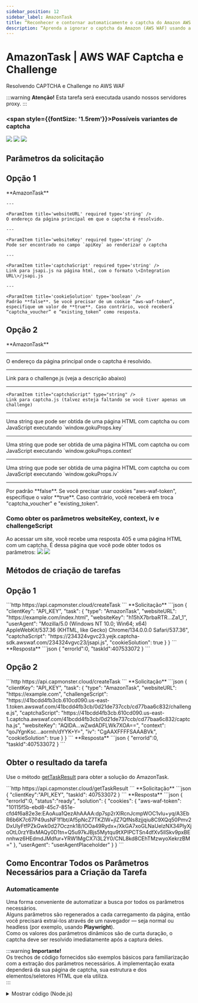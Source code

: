 ```yaml
---
sidebar_position: 12
sidebar_label: AmazonTask
title: “Reconhecer e contornar automaticamente o captcha do Amazon AWS WAF por meio da API do Capmonster Cloud”
description: “Aprenda a ignorar o captcha da Amazon (AWS WAF) usando a API do serviço de solução e reconhecimento automático de captcha do Capmonster Cloud.”
---
```



# AmazonTask | AWS WAF Captcha e Challenge

<PriceBlockWrap>
  <PriceBlock title="AmazonTask" captchaId="amazonwaf"/>
</PriceBlockWrap>

Resolvendo CAPTCHA e Challenge no AWS WAF

<BlogLink url="https://capmonster.cloud/pt-BR/blog/scraping/amazon-captcha-web-scraping"/>

:::warning **Atenção!**
Esta tarefa será executada usando nossos servidores proxy.
:::

### <span style={{fontSize: '1.5rem'}}>Possíveis variantes de captcha</span>
![](./images/amazon-task/Waf1.png)
![](./images/amazon-task/Waf2.png)
![](./images/amazon-task/Waf3.png)

## Parâmetros da solicitação
## Opção 1
<TabItem value='proxyless' label='AmazonTaskProxyless (sem proxy)' default className='bordered-panel'>
    <ParamItem title='type' required type='string' />
    **AmazonTask**

    --- 

    <ParamItem title='websiteURL' required type='string' />
    O endereço da página principal em que o captcha é resolvido.

    ---
	
	<ParamItem title='websiteKey' required type='string' />
    Pode ser encontrado no campo `apiKey` ao renderizar o captcha

    ---

    <ParamItem title='captchaScript' required type='string' />
    Link para jsapi.js na página html, com o formato \<Integration URL\>/jsapi.js

    ---

    <ParamItem title='cookieSolution' type='boolean' />
    Padrão **false**. Se você precisar de um cookie “aws-waf-token”, especifique um valor de **true**. Caso contrário, você receberá “captcha_voucher” e “existing_token” como resposta.

</TabItem>

## Opção 2
<TabItem value="proxyless" label="AmazonTaskProxyless (sem proxy)" default className="bordered-panel">
<ParamItem title="type" required type="string" />
**AmazonTask**

---

<ParamItem title="websiteURL" required type="string" />
O endereço da página principal onde o captcha é resolvido.

---

<ParamItem title="challengeScript" required type="string" />
Link para o challenge.js (veja a descrição abaixo)

---

    <ParamItem title="captchaScript" type="string" />
    Link para captcha.js (talvez esteja faltando se você tiver apenas um challenge)

---

<ParamItem title="websiteKey" required type="string" />
Uma string que pode ser obtida de uma página HTML com captcha ou com JavaScript executando `window.gokuProps.key`

---

<ParamItem title="context" required type="string" />
Uma string que pode ser obtida de uma página HTML com captcha ou com JavaScript executando `window.gokuProps.context`

---

<ParamItem title="iv" required type="string" />
Uma string que pode ser obtida de uma página HTML com captcha ou com JavaScript executando `window.gokuProps.iv`

---

<ParamItem title="cookieSolution" type="boolean" />
Por padrão **false**. Se você precisar usar cookies "aws-waf-token", especifique o valor **true**. Caso contrário, você receberá em troca "captcha_voucher" e "existing_token".

</TabItem>

### Como obter os parâmetros websiteKey, context, iv e challengeScript
Ao acessar um site, você recebe uma resposta 405 e uma página HTML com um captcha. É dessa página que você pode obter todos os parâmetros:
![](./images/amazon-task/aws1.png) 
![](./images/amazon-task/aws2.png)

## Métodos de criação de tarefas
## Opção 1
<TabItem value="proxyless" label="AmazonTaskProxyless (sem proxy)" default className="method-panel">
<MethodItem>
  ```http
  https://api.capmonster.cloud/createTask
  ```
</MethodItem>
<MethodDescription>
**Solicitação**
```json
{
			"clientKey": "API_KEY",
			"task": {
				"type": "AmazonTask",
				"websiteURL": "https://example.com/index.html",
				"websiteKey": "h15hX7brbaRTR...Za1_1",
				"userAgent": "Mozilla/5.0 (Windows NT 10.0; Win64; x64) AppleWebKit/537.36 (KHTML, like Gecko) Chrome/134.0.0.0 Safari/537.36",
				"captchaScript": "https://234324vgvc23.yejk.captcha-sdk.awswaf.com/234324vgvc23/jsapi.js",
				"cookieSolution": true
			}
		}
		```
		**Resposta**
		```json
		{
		  "errorId":0,
		  "taskId":407533072
		}
		```
	</MethodDescription>
</TabItem>

## Opção 2
<TabItem value="proxyless" label="AmazonTaskProxyless (sem proxy)" default className="method-panel">
	<MethodItem>
		```http
		https://api.capmonster.cloud/createTask
		```
	</MethodItem>
	<MethodDescription>
		**Solicitação**
		```json
		{
			"clientKey": "API_KEY",
			"task": {
				"type": "AmazonTask",
				"websiteURL": "https://example.com",
				"challengeScript": "https://41bcdd4fb3cb.610cd090.us-east-1.token.awswaf.com/41bcdd4fb3cb/0d21de737ccb/cd77baa6c832/challenge.js",
				"captchaScript": "https://41bcdd4fb3cb.610cd090.us-east-1.captcha.awswaf.com/41bcdd4fb3cb/0d21de737ccb/cd77baa6c832/captcha.js",
				"websiteKey": "AQIDA...wZwdADFLWk7XOA==",
				"context": "qoJYgnKsc...aormh/dYYK+Y=",
				"iv": "CgAAXFFFFSAAABVk",
				"cookieSolution": true
			}
		}
		```
		**Resposta**
		```json
		{
		  "errorId":0,
		  "taskId":407533072
		}
		```
	</MethodDescription>
</TabItem>

## Obter o resultado da tarefa
Use o método [getTaskResult](../api/methods/get-task-result.md) para obter a solução do AmazonTask.

<TabItem value="proxyless" label="GeeTestTaskProxyless (sem proxy)" default className="method-panel-full">
<MethodItem>
```http
https://api.capmonster.cloud/getTaskResult
```
</MethodItem>
<MethodDescription>
**Solicitação**
```json
{
  "clientKey":"API_KEY",
  "taskId": 407533072
}
```
**Resposta**
```json
{
    "errorId":0,
    "status":"ready",
    "solution": {
        "cookies": {
            "aws-waf-token": "10115f5b-ebd8-45c7-851e-cfd4f6a82e3e:EAoAua1QezAhAAAA:dp7sp2rXIRcnJcmpWOC1vIu+yq/A3EbR6b6K7c67P49usNF1f1bt/Af5pNcZ7TKZlW+jIZ7QfNs8zjjqiu8C9XQq50Pmv2DxUlyFtfPZkGwk0d27Ocznk18/IOOa49Rydx+/XkGA7xoGLNaUelzNX34PlyXjoOtL0rzYBxMAQy0D1tn+Q5u97kJBjs5Mytqu9tXPIPCTSn4dfXv5llSkv9pxBEnnhwz6HEdmdJMdfur+YRW1MgCX7i3L2Y0/CNL8kd8CEhTMzwyoXekrzBM="
        },
        "userAgent": "userAgentPlaceholder"
    }
}
```
</MethodDescription>
</TabItem>

## Como Encontrar Todos os Parâmetros Necessários para a Criação da Tarefa

### Automaticamente

Uma forma conveniente de automatizar a busca por todos os parâmetros necessários.  
Alguns parâmetros são regenerados a cada carregamento da página, então você precisará extraí-los através de um navegador — seja normal ou headless (por exemplo, usando **Playwright**).  
Como os valores dos parâmetros dinâmicos são de curta duração, o captcha deve ser resolvido imediatamente após a captura deles.

:::warning **Importante!**  
Os trechos de código fornecidos são exemplos básicos para familiarização com a extração dos parâmetros necessários. A implementação exata dependerá da sua página de captcha, sua estrutura e dos elementos/seletores HTML que ela utiliza.  
:::

<Tabs className="full-width-tabs filled-tabs request-tabs">
  <TabItem value="js" label="JavaScript" default className="method-panel">
    <details>
      <summary>Mostrar código (Node.js)</summary>
      ```js
      import { chromium } from "playwright";

      const CAPTCHA_URL = "https://example.com";

      (async () => {
        const browser = await chromium.launch({ headless: false });
        const page = await browser.newPage();

        await page.goto(CAPTCHA_URL);

        const captchaParams = await page.evaluate(() => {
          const gokuProps = window.gokuProps || {};
          const scripts = Array.from(document.querySelectorAll("script"));

          return {
            websiteKey: gokuProps.key || "Não encontrado",
            context: gokuProps.context || "Não encontrado",
            iv: gokuProps.iv || "Não encontrado",
            challengeScriptUrl:
              scripts.find((script) => script.src.includes("challenge.js"))?.src ||
              "Não encontrado",
            captchaScriptUrl:
              scripts.find((script) => script.src.includes("captcha.js"))?.src ||
              "Não encontrado",
          };
        });

        console.log("Parâmetros do Captcha:", captchaParams);

        await browser.close();
      })();
      ```
    </details>
  </TabItem>

  <TabItem value="python" label="Python" className="method-panel">
  <details>
    <summary>Mostrar código</summary>
    ```python
    import asyncio
    from playwright.async_api import async_playwright

    CAPTCHA_URL = "https://example.com"

    async def main():
        async with async_playwright() as p:
            browser = await p.chromium.launch(headless=False)
            page = await browser.new_page()

            await page.goto(CAPTCHA_URL)

            captcha_params = await page.evaluate("""
                () => {
                    const gokuProps = window.gokuProps || {};
                    const scripts = Array.from(document.querySelectorAll('script'));

                    return {
                        websiteKey: gokuProps.key || "Não encontrado",
                        context: gokuProps.context || "Não encontrado",
                        iv: gokuProps.iv || "Não encontrado",
                        challengeScriptUrl: scripts.find(script => script.src.includes('challenge.js'))?.src || 
                            "Não encontrado",
                        captchaScriptUrl: scripts.find(script => script.src.includes('captcha.js'))?.src || 
                            "Não encontrado"
                    };
                }
            """)

            print("Parâmetros do Captcha:", captcha_params)

            await browser.close()

    asyncio.run(main())
    ```
  </details>
</TabItem>

  <TabItem value="csharp" label="C#" className="method-panel">
    <details>
      <summary>Mostrar código</summary>
      ```csharp
      using System;
      using System.Collections.Generic;
      using System.Threading.Tasks;
      using Microsoft.Playwright;

      class Program
      {
          public static async Task Main(string[] args)
          {
              const string CAPTCHA_URL = "https://example.com";

              using var playwright = await Playwright.CreateAsync();
              var browser = await playwright.Chromium.LaunchAsync(new BrowserTypeLaunchOptions
              {
                  Headless = false
              });

              var context = await browser.NewContextAsync();
              var page = await context.NewPageAsync();

              await page.GotoAsync(CAPTCHA_URL);

              var captchaParams = await page.EvaluateAsync<Dictionary<string, string>>(@"
                  (() => {
                      const gokuProps = window.gokuProps || {};
                      const scripts = Array.from(document.querySelectorAll('script'));
                      return {
                          websiteKey: gokuProps.key || 'Não encontrado',
                          context: gokuProps.context || 'Não encontrado',
                          iv: gokuProps.iv || 'Não encontrado',
                          challengeScriptUrl: scripts.find(script => script.src.includes('challenge.js'))?.src || 
                          'Não encontrado',
                          captchaScriptUrl: scripts.find(script => script.src.includes('captcha.js'))?.src || 
                          'Não encontrado'
                      };
                  })()
              ");

              Console.WriteLine("Parâmetros do Captcha:");
              foreach (var param in captchaParams)
              {
                  Console.WriteLine($"{param.Key}: {param.Value}");
              }

              await browser.CloseAsync();
          }
      }
      ```
    </details>
  </TabItem>
</Tabs>

## Usar biblioteca SDK

<Tabs className="full-width-tabs filled-tabs request-tabs" groupId="captcha-type">

  <TabItem value="js" label="JavaScript" default className="method-panel">

  ```js
  // https://github.com/ZennoLab/capmonstercloud-client-js

  import { CapMonsterCloudClientFactory, ClientOptions, AmazonRequest } from '@zennolab_com/capmonstercloud-client';

  document.addEventListener('DOMContentLoaded', async () => {
    const cmcClient = CapMonsterCloudClientFactory.Create(
      new ClientOptions({
        clientKey: '<sua chave API do capmonster.cloud>',
      })
    );

    console.log(await cmcClient.getBalance());

    // Opção 1. Sem proxy
    const amazonRequest = new AmazonRequest({
      websiteURL: 'https://example.com', // URL da página com captcha
      websiteKey: 'websiteKey', // Substitua pelo valor correto
      challengeScript: 'https://41bcdd4fb3cb.610cd090.us-east-1.token.awswaf.com/41bcdd4fb3cb/0d21de737ccb/cd77baa6c832/challenge.js',
      captchaScript: 'https://41bcdd4fb3cb.610cd090.us-east-1.captcha.awswaf.com/41bcdd4fb3cb/0d21de737ccb/cd77baa6c832/captcha.js',
      context: 'qoJYgnKsc...aormh/dYYK+Y=',
      iv: 'CgAAXFFFFSAAABVk',
    });

    /*
    // Opção 2. Com proxy
    const amazonRequest = new AmazonRequest({
      websiteURL: 'https://example.com',
      websiteKey: 'websiteKey', 
      challengeScript: 'https://41bcdd4fb3cb.610cd090.us-east-1.token.awswaf.com/41bcdd4fb3cb/0d21de737ccb/cd77baa6c832/challenge.js',
      captchaScript: 'https://41bcdd4fb3cb.610cd090.us-east-1.captcha.awswaf.com/41bcdd4fb3cb/0d21de737ccb/cd77baa6c832/captcha.js',
      context: 'qoJYgnKsc...aormh/dYYK+Y=',
      iv: 'CgAAXFFFFSAAABVk',
      proxyAddress: '8.8.8.8',
      proxyPort: 8080,
      proxyLogin: 'proxyLoginHere',
      proxyPassword: 'proxyPasswordHere',
    });
    */

    console.log(await cmcClient.Solve(amazonRequest));
  });
````

  </TabItem>

  <TabItem value="python" label="Python" className="method-panel">

```python
# https://github.com/ZennoLab/capmonstercloud-client-python

import asyncio
from capmonstercloudclient import CapMonsterClient, ClientOptions
from capmonstercloudclient.requests import AmazonWafRequest

# Especifique sua chave API do CapMonster Cloud
client_options = ClientOptions(api_key="sua_chave_api")  # Sua chave API do CapMonster Cloud
cap_monster_client = CapMonsterClient(options=client_options)

# Opção 1. Sem proxy
amazon_waf_request = AmazonWafRequest(
    websiteUrl="https://example.com", # URL da página com captcha
    challengeScript="https://example.com/path/to/challenge.js", # Substitua pelo valor correto  
    captchaScript="https://example.com/path/to/captcha.js",  
    websiteKey="sua_chave_site",                          
    context="valor_contexto",                             
    iv="valor_iv",                                       
    cookieSolution=False
)

# Opção 2. Com proxy
# Descomente o bloco abaixo e especifique os dados do proxy

# amazon_waf_request = AmazonWafRequest(
#     websiteUrl="https://example.com",
#     challengeScript="https://example.com/path/to/challenge.js",
#     captchaScript="https://example.com/path/to/captcha.js",
#     websiteKey="sua_chave_site",
#     context="valor_contexto",
#     iv="valor_iv",
#     cookieSolution=False,
#     proxyType="http",
#     proxyAddress="127.0.0.1",  
#     proxyPort=8080,             
#     proxyLogin="usuario",      
#     proxyPassword="senha"    
# )

async def solve_captcha():
    return await cap_monster_client.solve_captcha(amazon_waf_request)

response = asyncio.run(solve_captcha())
print(response)
```

  </TabItem>

  <TabItem value="csharp" label="C#" className="method-panel">

```csharp
// https://github.com/ZennoLab/capmonstercloud-client-dotnet

using System;
using System.Threading.Tasks;
using Zennolab.CapMonsterCloud;
using Zennolab.CapMonsterCloud.Requests;

class Program
{
    static async Task Main(string[] args)
    {
        // Sua chave API do CapMonster Cloud
        var clientOptions = new ClientOptions
        {
            ClientKey = "sua_chave_api" // Sua chave API do CapMonster Cloud
        };

        var cmCloudClient = CapMonsterCloudClientFactory.Create(clientOptions);

        // Opção 1: Sem proxy
        var amazonWafRequest = new AmazonWafRequest
        {
            WebsiteUrl = "https://example.com",   // URL da página com captcha
            ChallengeScript = "URL_do_challenge.js",   // Substitua pelo valor correto
            CaptchaScript = "URL_do_captcha.js",       
            WebsiteKey = "chave_site",                  
            Context = "valor_contexto",                   
            Iv = "valor_iv",                            
            CookieSolution = false
        };

        // Opção 2: Com proxy
        // Descomente o bloco abaixo e especifique os dados do proxy
        /*
        var amazonWafRequest = new AmazonWafRequest
        {
            WebsiteUrl = "https://example.com",
            ChallengeScript = "URL_do_challenge.js",
            CaptchaScript = "URL_do_captcha.js",
            WebsiteKey = "chave_site",
            Context = "valor_contexto",
            Iv = "valor_iv",
            CookieSolution = false,

            Proxy = new ProxyContainer(
                "8.8.8.8",            
                8080,                 
                ProxyType.Http,       
                "loginProxyAqui",     
                "senhaProxyAqui"   
            )
        };
        */

        var solveResult = await cmCloudClient.SolveAsync(amazonWafRequest);

        Console.WriteLine("ExistingToken: " + solveResult.Solution.ExistingToken);
        Console.WriteLine("CaptchaVoucher: " + solveResult.Solution.CaptchaVoucher);
    }
}
```

  </TabItem>

</Tabs>

